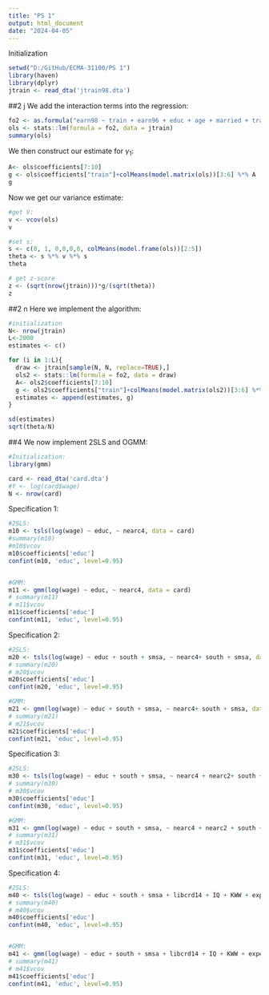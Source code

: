 ```yaml
---
title: "PS 1"
output: html_document
date: "2024-04-05"
---
```


Initialization

```r
setwd("D:/GitHub/ECMA-31100/PS 1")
library(haven)
library(dplyr)
jtrain <- read_dta('jtrain98.dta')
```

##2 j We add the interaction terms into the regression:

```r
fo2 <- as.formula("earn98 ~ train + earn96 + educ + age + married + train * (earn96 + educ + age + married)")
ols <- stats::lm(formula = fo2, data = jtrain)
summary(ols)
```

We then construct our estimate for $\gamma_1$:

```r
A<- ols$coefficients[7:10]
g <- ols$coefficients["train"]+colMeans(model.matrix(ols))[3:6] %*% A
g
```

Now we get our variance estimate:

```r
#get V:
v <- vcov(ols)
v

#set s:
s <- c(0, 1, 0,0,0,0, colMeans(model.frame(ols))[2:5])
theta <- s %*% v %*% s
theta

# get z-score
z <- (sqrt(nrow(jtrain)))*g/(sqrt(theta))
z
```

##2 n Here we implement the algorithm:

```r
#initialization
N<- nrow(jtrain)
L<-2000
estimates <- c()

for (i in 1:L){
  draw <- jtrain[sample(N, N, replace=TRUE),]
  ols2 <- stats::lm(formula = fo2, data = draw)
  A<- ols2$coefficients[7:10]
  g <- ols2$coefficients["train"]+colMeans(model.matrix(ols2))[3:6] %*% A
  estimates <- append(estimates, g)
}

sd(estimates)
sqrt(theta/N)
```

##4 We now implement 2SLS and OGMM:

```r
#Initialization:
library(gmm)

card <- read_dta('card.dta')
#Y <- log(card$wage)
N <- nrow(card)
```

Specification 1:

```r
#2SLS:
m10 <- tsls(log(wage) ~ educ, ~ nearc4, data = card)
#summary(m10)
#m10$vcov
m10$coefficients['educ']
confint(m10, 'educ', level=0.95)


#GMM:
m11 <- gmm(log(wage) ~ educ, ~ nearc4, data = card)
# summary(m11)
# m11$vcov
m11$coefficients['educ']
confint(m11, 'educ', level=0.95)
```

Specification 2:

```r
#2SLS:
m20 <- tsls(log(wage) ~ educ + south + smsa, ~ nearc4+ south + smsa, data = card)
# summary(m20)
# m20$vcov
m20$coefficients['educ']
confint(m20, 'educ', level=0.95)

#GMM:
m21 <- gmm(log(wage) ~ educ + south + smsa, ~ nearc4+ south + smsa, data = card)
# summary(m21)
# m21$vcov
m21$coefficients['educ']
confint(m21, 'educ', level=0.95)
```

Specification 3:

```r
#2SLS:
m30 <- tsls(log(wage) ~ educ + south + smsa, ~ nearc4 + nearc2+ south + smsa, data = card)
# summary(m30)
# m30$vcov
m30$coefficients['educ']
confint(m30, 'educ', level=0.95)

#GMM:
m31 <- gmm(log(wage) ~ educ + south + smsa, ~ nearc4 + nearc2 + south + smsa, data = card)
# summary(m31)
# m31$vcov
m31$coefficients['educ']
confint(m31, 'educ', level=0.95)
```

Specification 4:

```r
#2SLS:
m40 <- tsls(log(wage) ~ educ + south + smsa + libcrd14 + IQ + KWW + exper + expersq, ~ nearc4 + nearc2 + south + smsa + libcrd14 + IQ + KWW + exper + expersq, data = card)
# summary(m40)
# m40$vcov
m40$coefficients['educ']
confint(m40, 'educ', level=0.95)


#GMM:
m41 <- gmm(log(wage) ~ educ + south + smsa + libcrd14 + IQ + KWW + exper + expersq, ~ nearc4 + nearc2 + south + smsa + libcrd14 + IQ + KWW + exper + expersq, data = card)
# summary(m41)
# m41$vcov
m41$coefficients['educ']
confint(m41, 'educ', level=0.95)
```
